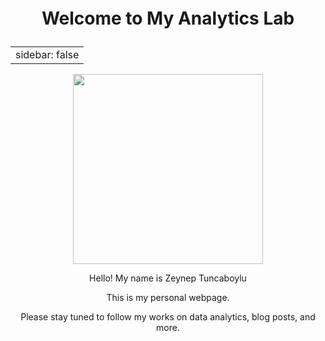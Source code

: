 ::: {style="text-align: center; font-size: 2em; font-weight: bold;"}
Welcome to My Analytics Lab
:::

---
sidebar: false 
---

::: {style="text-align: center;"}
![](Adsız tasarım (2).gif){width="304"}

Hello! My name is Zeynep Tuncaboylu

This is my personal webpage.

Please stay tuned to follow my works on data analytics, blog posts, and more.
:::